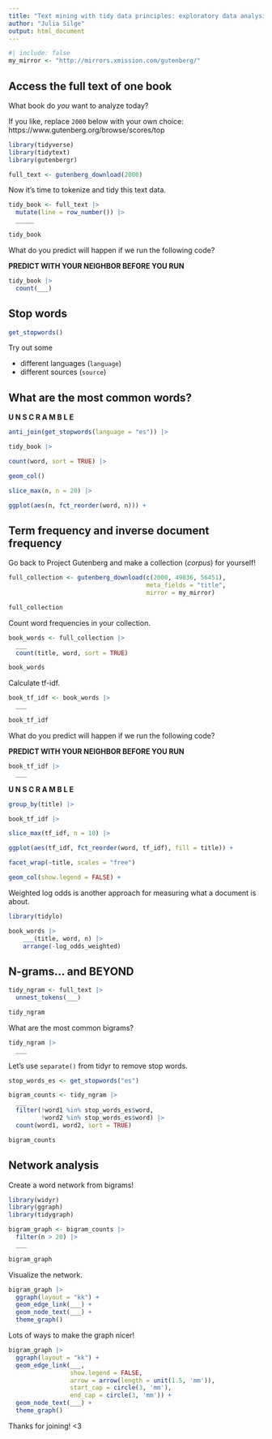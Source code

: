 ```yaml
---
title: "Text mining with tidy data principles: exploratory data analysis"
author: "Julia Silge"
output: html_document
---
```


```r
#| include: false
my_mirror <- "http://mirrors.xmission.com/gutenberg/"
```

## Access the full text of one book

What book do *you* want to analyze today?

If you like, replace `2000` below with your own choice:
https://www.gutenberg.org/browse/scores/top

```r
library(tidyverse)
library(tidytext)
library(gutenbergr)

full_text <- gutenberg_download(2000)
```

Now it's time to tokenize and tidy this text data.

```r
tidy_book <- full_text |>
  mutate(line = row_number()) |>
  _____

tidy_book
```

What do you predict will happen if we run the following code?

**PREDICT WITH YOUR NEIGHBOR BEFORE YOU RUN**

```r
tidy_book |>
  count(___)
```

## Stop words


```r
get_stopwords()
```

Try out some

- different languages (`language`)
- different sources (`source`)

## What are the most common words?

**U N S C R A M B L E**

```r
anti_join(get_stopwords(language = "es")) |>

tidy_book |>

count(word, sort = TRUE) |>

geom_col()

slice_max(n, n = 20) |>

ggplot(aes(n, fct_reorder(word, n))) +  
```


## Term frequency and inverse document frequency

Go back to Project Gutenberg and make a collection (*corpus*) for yourself!

```r
full_collection <- gutenberg_download(c(2000, 49836, 56451),
                                      meta_fields = "title",
                                      mirror = my_mirror)

full_collection
```

Count word frequencies in your collection.

```r
book_words <- full_collection |>
  ___
  count(title, word, sort = TRUE)

book_words
```

Calculate tf-idf.

```r
book_tf_idf <- book_words |>
  ___

book_tf_idf
```

What do you predict will happen if we run the following code?

**PREDICT WITH YOUR NEIGHBOR BEFORE YOU RUN**


```r
book_tf_idf |>
  ___
```

**U N S C R A M B L E**

```r
group_by(title) |>

book_tf_idf |>

slice_max(tf_idf, n = 10) |>

ggplot(aes(tf_idf, fct_reorder(word, tf_idf), fill = title)) +

facet_wrap(~title, scales = "free")

geom_col(show.legend = FALSE) +
```

Weighted log odds is another approach for measuring what a document is about.

```r
library(tidylo)

book_words |>
    ___(title, word, n) |>
    arrange(-log_odds_weighted)
```

## N-grams... and BEYOND

```r
tidy_ngram <- full_text |>
  unnest_tokens(___)

tidy_ngram
```

What are the most common bigrams?

```r
tidy_ngram |>
  ___
```

Let's use `separate()` from tidyr to remove stop words.

```r
stop_words_es <- get_stopwords("es")

bigram_counts <- tidy_ngram |>
  ___
  filter(!word1 %in% stop_words_es$word,
         !word2 %in% stop_words_es$word) |>
  count(word1, word2, sort = TRUE)

bigram_counts
```

## Network analysis

Create a word network from bigrams!

```r
library(widyr)
library(ggraph)
library(tidygraph)

bigram_graph <- bigram_counts |>
  filter(n > 20) |>
  ___

bigram_graph
```

Visualize the network.

```r
bigram_graph |>
  ggraph(layout = "kk") +
  geom_edge_link(___) + 
  geom_node_text(___) +    
  theme_graph() 
```


Lots of ways to make the graph nicer!

```r
bigram_graph |>
  ggraph(layout = "kk") +
  geom_edge_link(___,
                 show.legend = FALSE, 
                 arrow = arrow(length = unit(1.5, 'mm')), 
                 start_cap = circle(3, 'mm'),
                 end_cap = circle(3, 'mm')) + 
  geom_node_text(___) +    
  theme_graph() 
```

Thanks for joining! <3

